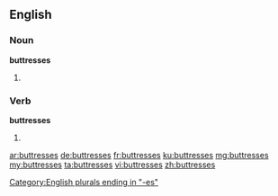==English==

===Noun===
'''buttresses'''

# {{plural of|buttress}}

===Verb===
'''buttresses'''

# {{en-third-person singular of|buttress}}

[[Category:English plurals ending in "-es"]]

[[ar:buttresses]]
[[de:buttresses]]
[[fr:buttresses]]
[[ku:buttresses]]
[[mg:buttresses]]
[[my:buttresses]]
[[ta:buttresses]]
[[vi:buttresses]]
[[zh:buttresses]]